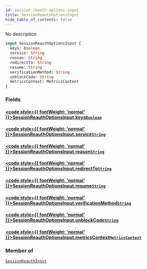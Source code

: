 ```yaml
---
id: session-reauth-options-input
title: SessionReauthOptionsInput
hide_table_of_contents: false
---
```








No description

```graphql
input SessionReauthOptionsInput {
  keys: Boolean
  service: String
  reason: String
  redirectTo: String
  resume: String
  verificationMethod: String
  unblockCode: String
  metricsContext: MetricsContext
}
```


### Fields

#### [<code style={{ fontWeight: 'normal' }}>SessionReauthOptionsInput.<b>keys</b></code>](#)<Bullet />[`Boolean`](/gql-api/scalars/boolean) <Badge class="secondary" text="scalar"/>
> 
> 

#### [<code style={{ fontWeight: 'normal' }}>SessionReauthOptionsInput.<b>service</b></code>](#)<Bullet />[`String`](/gql-api/scalars/string) <Badge class="secondary" text="scalar"/>
> 
> 

#### [<code style={{ fontWeight: 'normal' }}>SessionReauthOptionsInput.<b>reason</b></code>](#)<Bullet />[`String`](/gql-api/scalars/string) <Badge class="secondary" text="scalar"/>
> 
> 

#### [<code style={{ fontWeight: 'normal' }}>SessionReauthOptionsInput.<b>redirectTo</b></code>](#)<Bullet />[`String`](/gql-api/scalars/string) <Badge class="secondary" text="scalar"/>
> 
> 

#### [<code style={{ fontWeight: 'normal' }}>SessionReauthOptionsInput.<b>resume</b></code>](#)<Bullet />[`String`](/gql-api/scalars/string) <Badge class="secondary" text="scalar"/>
> 
> 

#### [<code style={{ fontWeight: 'normal' }}>SessionReauthOptionsInput.<b>verificationMethod</b></code>](#)<Bullet />[`String`](/gql-api/scalars/string) <Badge class="secondary" text="scalar"/>
> 
> 

#### [<code style={{ fontWeight: 'normal' }}>SessionReauthOptionsInput.<b>unblockCode</b></code>](#)<Bullet />[`String`](/gql-api/scalars/string) <Badge class="secondary" text="scalar"/>
> 
> 

#### [<code style={{ fontWeight: 'normal' }}>SessionReauthOptionsInput.<b>metricsContext</b></code>](#)<Bullet />[`MetricsContext`](/gql-api/inputs/metrics-context) <Badge class="secondary" text="input"/>
> 
> 



### Member of

[`SessionReauthInput`](/gql-api/inputs/session-reauth-input)  <Badge class="secondary" text="input"/>



